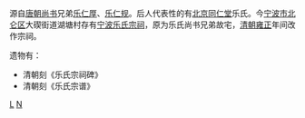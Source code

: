 源自[[唐朝|唐朝]][[尚书|尚书]]兄弟[[乐仁厚|乐仁厚]]、[[乐仁规|乐仁规]]。后人代表性的有[[北京|北京]][[同仁堂|同仁堂]]乐氏。今[[宁波市|宁波市]][[北仑区|北仑区]]大碶街道湖塘村存有[[宁波乐氏宗祠|宁波乐氏宗祠]]，原为乐氏尚书兄弟故宅，[[清朝|清朝]][[雍正|雍正]]年间改作宗祠。 

遗物有：
* 清朝刻《乐氏宗祠碑》
* 清朝刻《乐氏宗谱》

[[Category:宁波家族|L]]
[[Category:乐姓|N]]